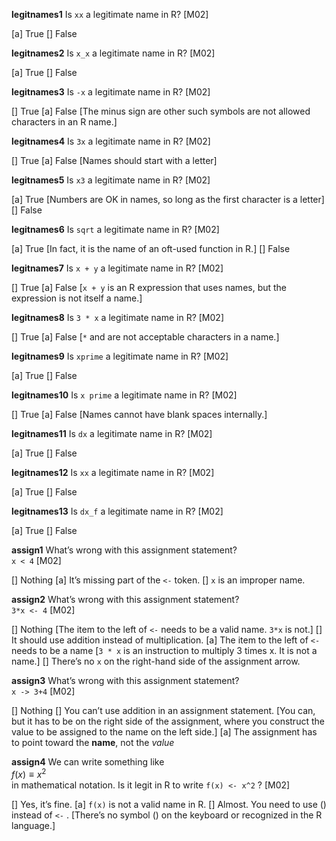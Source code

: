 
**legitnames1** Is `xx` a legitimate name in R? [M02]

[a] True
[] False

**legitnames2** Is `x_x` a legitimate name in R? [M02]

[a] True
[] False

**legitnames3** Is `-x` a legitimate name in R? [M02]

[] True
[a] False [The minus sign are other such symbols are not allowed characters in an R name.]

**legitnames4** Is `3x` a legitimate name in R? [M02]

[] True
[a] False [Names should start with a letter]

**legitnames5** Is `x3` a legitimate name in R? [M02]

[a] True [Numbers are OK in names, so long as the first character is a letter]
[] False

**legitnames6** Is `sqrt` a legitimate name in R? [M02]

[a] True [In fact, it is the name of an oft-used function in R.]
[] False

**legitnames7** Is `x + y` a legitimate name in R? [M02]

[] True
[a] False [`x + y` is an R expression that uses names, but the expression is not itself a name.]

**legitnames8** Is `3 * x` a legitimate name in R? [M02]

[] True
[a] False [`*` and <space> are not acceptable characters in a name.]

**legitnames9** Is `xprime` a legitimate name in R? [M02]

[a] True
[] False

**legitnames10** Is `x prime` a legitimate name in R? [M02]

[] True
[a] False [Names cannot have blank spaces internally.]

**legitnames11** Is `dx` a legitimate name in R? [M02]

[a] True
[] False

**legitnames12** Is `xx` a legitimate name in R? [M02]

[a] True
[] False

**legitnames13** Is `dx_f` a legitimate name in R? [M02]

[a] True
[] False

**assign1** What's wrong with this assignment statement?<br> `x < 4` [M02]

[] Nothing
[a] It's missing part of the `<-` token.
[]  `x` is an improper name.

**assign2** What's wrong with this assignment statement?<br> `3*x <- 4` [M02]

[] Nothing [The item to the left of `<-` needs to be a valid name. `3*x` is not.]
[] It should use addition instead of multiplication.
[a] The item to the left of `<-` needs to be a name [`3 * x` is an instruction to multiply 3 times x. It is not a name.]
[] There's no `x` on the right-hand side of the assignment arrow.

**assign3** What's wrong with this assignment statement?<br> `x -> 3+4` [M02]

[] Nothing
[] You can't use addition in an assignment statement. [You can, but it has to be on the right side of the assignment, where you construct the value to be assigned to the name on the left side.]
[a] The assignment has to point toward the **name**, not the *value*

**assign4** We can write something like <br>$f(x) \equiv x^2$ </br> in mathematical notation. Is it legit in R to write `f(x) <- x^2` ? [M02]

[] Yes, it's fine.
[a] `f(x)` is not a valid name in R.
[] Almost. You need to use \(\equiv\) instead of `<-` . [There's no symbol \(\equiv\) on the keyboard or recognized in the R language.]
